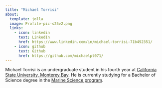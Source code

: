 ```yaml
---
title: "Michael Torrisi"
about:
  template: jolla
  image: Profile-pic-s25v2.png
  links:
    - icon: linkedin
      text: LinkedIn
      href: https://www.linkedin.com/in/michael-torrisi-71b492351/
    - icon: github
      text: Github
      href: https://github.com/michaelpt071/
---
```


Michael Torrisi is an undergraduate student in his fourth year at [California State University, Monterey Bay](https://csumb.edu/). He is currently studying for a Bachelor of Science degree in the [Marine Science program](https://csumb.edu/marinescience/). 
